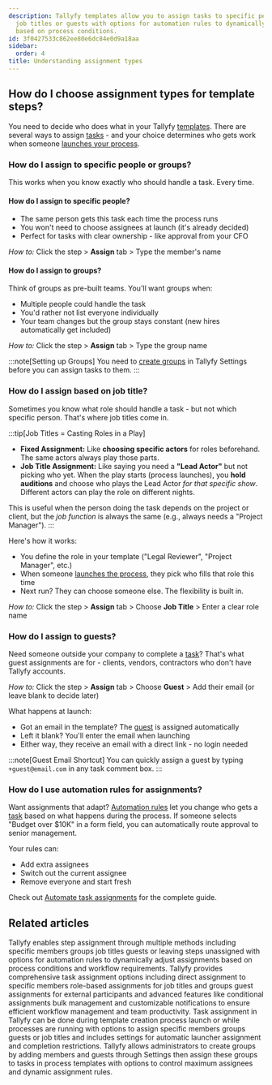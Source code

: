 ```yaml
---
description: Tallyfy templates allow you to assign tasks to specific people groups
  job titles or guests with options for automation rules to dynamically change assignments
  based on process conditions.
id: 3f0427533c862ee80e6dc84e0d9a18aa
sidebar:
  order: 4
title: Understanding assignment types
---
```


## How do I choose assignment types for template steps?

You need to decide who does what in your Tallyfy [templates](/products/pro/documenting/templates/). There are several ways to assign [tasks](/products/pro/tracking-and-tasks/tasks/) - and your choice determines who gets work when someone [launches your process](/products/pro/launching/).

### How do I assign to specific people or groups?

This works when you know exactly who should handle a task. Every time.

#### How do I assign to specific people?
- The same person gets this task each time the process runs
- You won't need to choose assignees at launch (it's already decided)
- Perfect for tasks with clear ownership - like approval from your CFO

*How to:* Click the step > **Assign** tab > Type the member's name

#### How do I assign to groups?
Think of groups as pre-built teams. You'll want groups when:
- Multiple people could handle the task
- You'd rather not list everyone individually  
- Your team changes but the group stays constant (new hires automatically get included)

*How to:* Click the step > **Assign** tab > Type the group name

:::note[Setting up Groups]
You need to [create groups](/products/pro/documenting/groups/how-to-manage-groups-and-assign-tasks-in-tallyfy/) in Tallyfy Settings before you can assign tasks to them.
:::

### How do I assign based on job title?

Sometimes you know what role should handle a task - but not which specific person. That's where job titles come in.

:::tip[Job Titles = Casting Roles in a Play]
- **Fixed Assignment:** Like **choosing specific actors** for roles beforehand. The same actors always play those parts.
- **Job Title Assignment:** Like saying you need a **"Lead Actor"** but not picking who yet. When the play starts (process launches), you **hold auditions** and choose who plays the Lead Actor *for that specific show*. Different actors can play the role on different nights.

This is useful when the person doing the task depends on the project or client, but the *job function* is always the same (e.g., always needs a "Project Manager").
:::

Here's how it works:
- You define the role in your template ("Legal Reviewer", "Project Manager", etc.)
- When someone [launches the process](/products/pro/launching/), they pick who fills that role this time
- Next run? They can choose someone else. The flexibility is built in.

*How to:* Click the step > **Assign** tab > Choose **Job Title** > Enter a clear role name

### How do I assign to guests?

Need someone outside your company to complete a [task](/products/pro/tracking-and-tasks/tasks/)? That's what guest assignments are for - clients, vendors, contractors who don't have Tallyfy accounts.

*How to:* Click the step > **Assign** tab > Choose **Guest** > Add their email (or leave blank to decide later)

What happens at launch:
- Got an email in the template? The [guest](/products/pro/documenting/guests/) is assigned automatically
- Left it blank? You'll enter the email when launching
- Either way, they receive an email with a direct link - no login needed

:::note[Guest Email Shortcut]
You can quickly assign a guest by typing `+guest@email.com` in any task comment box.
:::

### How do I use automation rules for assignments?

Want assignments that adapt? [Automation rules](/products/pro/documenting/templates/automations/) let you change who gets a [task](/products/pro/tracking-and-tasks/tasks/) based on what happens during the process. If someone selects "Budget over $10K" in a form field, you can automatically route approval to senior management.

Your rules can:
- Add extra assignees
- Switch out the current assignee
- Remove everyone and start fresh

Check out [Automate task assignments](/products/pro/documenting/templates/automations/actions/asignment-actions/) for the complete guide.


## Related articles
<CardGrid>
<LinkTitleCard header="<b>Edit Templates > Assign steps in the Tallyfy template builder</b>" href="/products/pro/documenting/templates/edit-templates/assign-steps-in-the-tallyfy-template-builder/" > Tallyfy enables step assignment through multiple methods including specific members groups job titles guests or leaving steps unassigned with options for automation rules to dynamically adjust assignments based on process conditions and workflow requirements. </LinkTitleCard>
<LinkTitleCard header="<b>Tasks > Task assignment options</b>" href="/products/pro/tracking-and-tasks/tasks/task-assignment-guide/" > Tallyfy provides comprehensive task assignment options including direct assignment to specific members role-based assignments for job titles and groups guest assignments for external participants and advanced features like conditional assignments bulk management and customizable notifications to ensure efficient workflow management and team productivity. </LinkTitleCard>
<LinkTitleCard header="<b>Edit Task > Assign members or guests after launching</b>" href="/products/pro/tracking-and-tasks/tasks/edit-task/how-can-i-assign-members-to-tasks-in-tallyfy/" > Task assignment in Tallyfy can be done during template creation process launch or while processes are running with options to assign specific members groups guests or job titles and includes settings for automatic launcher assignment and completion restrictions. </LinkTitleCard>
<LinkTitleCard header="<b>Groups > Create and assign groups</b>" href="/products/pro/documenting/groups/how-to-manage-groups-and-assign-tasks-in-tallyfy/" > Tallyfy allows administrators to create groups by adding members and guests through Settings then assign these groups to tasks in process templates with options to control maximum assignees and dynamic assignment rules. </LinkTitleCard>
</CardGrid>